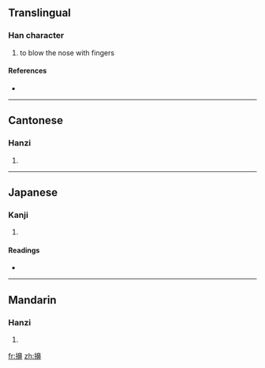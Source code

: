 ==Translingual==

===Han character===
{{Han char|rn=64|rad=手|as=14|sn=17|four=5604<sub>6</sub>|canj=手竹山中 (QHUL)}}

# to blow the nose with fingers

====References====
* {{Han ref|kx=0460.040|dkj=12857|dj=0808.250|hdz=31974.150|uh=64E4|ud=25828|bh=ECEC|bd=60652}}

----

==Cantonese==

===Hanzi===
{{yue-hanzi|jyut=|y=sang3}}

# {{defn|Cantonese|sort=手14}}

----

==Japanese==

===Kanji===
{{ja-kanji|grade=|rs=手14}}

# {{defn|Japanese|sort=手14}}

====Readings====
* {{ja-readings|on=[[こう]] (kō), [[きょう]] (kyō)|kun=[[はなをかむ]] (hanaokamu)}}

----

==Mandarin==

===Hanzi===
{{cmn-hanzi|pin=[[xǐng]] ([[xing3]])|wg=hsing<sup>3</sup>}}

# {{defn|Mandarin|sort=手14}}

[[fr:擤]]
[[zh:擤]]